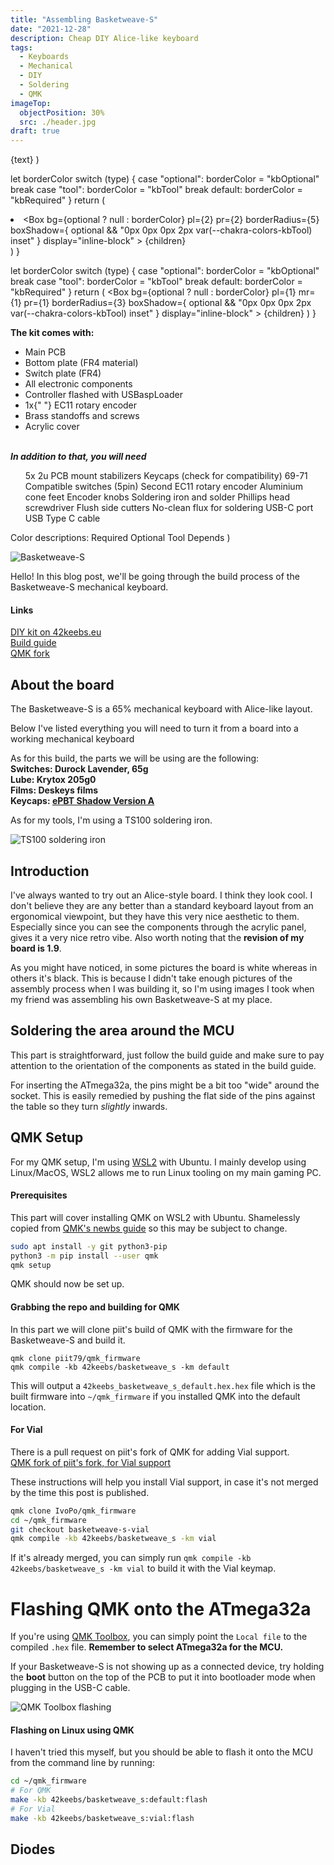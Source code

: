 ```yaml
---
title: "Assembling Basketweave-S"
date: "2021-12-28"
description: Cheap DIY Alice-like keyboard
tags:
  - Keyboards
  - Mechanical
  - DIY
  - Soldering
  - QMK
imageTop:
  objectPosition: 30%
  src: ./header.jpg
draft: true
---
```



  <Toastable text={children} color="blue.300">
    {text}
  </Toastable>
)

  let borderColor
  switch (type) {
    case "optional":
      borderColor = "kbOptional"
      break
    case "tool":
      borderColor = "kbTool"
      break
    default:
      borderColor = "kbRequired"
  }
  return (
    <Box display="block" mb={1}>
      <li>
        <Box
          bg={optional ? null : borderColor}
          pl={2}
          pr={2}
          borderRadius={5}
          boxShadow={
            optional && "0px 0px 0px 2px var(--chakra-colors-kbTool) inset"
          }
          display="inline-block"
        >
          {children}
        </Box>
      </li>
    </Box>
  )
}

  let borderColor
  switch (type) {
    case "optional":
      borderColor = "kbOptional"
      break
    case "tool":
      borderColor = "kbTool"
      break
    default:
      borderColor = "kbRequired"
  }
  return (
    <Box
      bg={optional ? null : borderColor}
      pl={1}
      mr={1}
      pr={1}
      borderRadius={3}
      boxShadow={
        optional && "0px 0px 0px 2px var(--chakra-colors-kbTool) inset"
      }
      display="inline-block"
    >
      {children}
    </Box>
  )
}

  <Box bg="bgSecondary" p={4} mb={5} fontSize="md" w="100%">
    <b>The kit comes with:</b>
    <ul>
      <li>Main PCB </li>
      <li>Bottom plate (FR4 material)</li>
      <li>Switch plate (FR4)</li>
      <li>All electronic components </li>
      <li>Controller flashed with USBaspLoader</li>
      <li>
        1x{" "}
        <Link href="https://42keebs.eu/shop/parts/ec11-rotary-encoder/">
          EC11 rotary encoder
        </Link>
      </li>
      <li>Brass standoffs and screws</li>
      <li>Acrylic cover</li>
    </ul>
    <br />
    <i>
      <b>In addition to that, you will need</b>
    </i>
    <ul>
      <Requirement>5x 2u PCB mount stabilizers</Requirement>
      <Requirement>Keycaps (check for compatibility)</Requirement>
      <Requirement>69-71 Compatible switches (5pin)</Requirement>
      <Requirement type="optional">
        <Link>
          Second EC11 rotary encoder
        </Link>
      </Requirement>
      <Requirement type="optional">
        <Link href="https://42keebs.eu/shop/parts/aluminium-cone-feet/">
          Aluminium cone feet
        </Link>
      </Requirement>
      <Requirement type="optional">
        <Link href="https://42keebs.eu/shop/parts/anodised-aluminium-encoder-knobs/">
          Encoder knobs
        </Link>
      </Requirement>
      <Requirement type="tool">Soldering iron and solder</Requirement>
      <Requirement type="tool">Phillips head screwdriver</Requirement>
      <Requirement type="tool">Flush side cutters</Requirement>
      <Requirement type="tool" optional>
        No-clean flux for soldering USB-C port
      </Requirement>
      <Requirement type="tool">USB Type C cable</Requirement>
    </ul>
    <Text fontSize="xs">
      Color descriptions: <ColorDescription>Required</ColorDescription>
      <ColorDescription type="optional">Optional</ColorDescription>
      <ColorDescription type="tool">
        Tool
      </ColorDescription>
      <ColorDescription type="tool" optional>
        Depends
      </ColorDescription>
    </Text>
  </Box>
)

![Basketweave-S](./scammed.jpg)

Hello! In this blog post, we'll be going through the build process of the <T>Basketweave-S</T> mechanical keyboard.

#### Links
[DIY kit on 42keebs.eu](https://42keebs.eu/shop/kits/basketweave-s-ergo-65-kit-black)  
[Build guide](https://github.com/piit79/basketweave-s/blob/master/doc/build.md)  
[QMK fork](https://github.com/piit79/qmk_firmware)

## About the board

The Basketweave-S is a 65% mechanical keyboard with Alice-like layout.

Below I've listed everything you will need to turn it from a board into a working mechanical keyboard

As for this build, the parts we will be using are the following:  
**Switches: Durock Lavender, 65g**  
**Lube: Krytox 205g0**  
**Films: Deskeys films**  
**Keycaps: [ePBT Shadow Version A](https://kbdfans.com/products/ic-epbt-shadow)**  
<PartsList />

As for my tools, I'm using a TS100 soldering iron.

![TS100 soldering iron](./iron.jpg)

## Introduction

I've always wanted to try out an Alice-style board. I think they look cool.
I don't believe they are any better than a standard keyboard layout from an ergonomical viewpoint, but they have this very nice <T>aesthetic</T> to them.
Especially since you can see the components through the acrylic panel, gives it a very nice retro vibe. Also worth noting that the **revision of my board is 1.9**.


As you might have noticed, in some pictures the board is white whereas in others it's black.
This is because I didn't take enough pictures of the assembly process when I was building it, so I'm using images I took when my friend was assembling his own Basketweave-S at my place.




## Soldering the area around the MCU
This part is straightforward, just follow the build guide and make sure to pay attention to the orientation of the components as stated in the build guide.

For inserting the ATmega32a, the pins might be a bit too "wide" around the socket. This is easily remedied by pushing the flat side of the pins against the table so they turn _slightly_ inwards.


## QMK Setup

For my QMK setup, I'm using [WSL2](https://docs.microsoft.com/en-us/windows/wsl/install) with Ubuntu. I mainly develop using Linux/MacOS, WSL2 allows me to run Linux tooling on my main gaming PC.

#### Prerequisites

This part will cover installing QMK on WSL2 with Ubuntu.
Shamelessly copied from [QMK's newbs guide](https://docs.qmk.fm/#/newbs_getting_started) so this may be subject to change.

```bash
sudo apt install -y git python3-pip
python3 -m pip install --user qmk
qmk setup
```

QMK should now be set up.

#### Grabbing the repo and building for QMK

In this part we will clone piit's build of QMK with the firmware for the Basketweave-S and build it.

```
qmk clone piit79/qmk_firmware
qmk compile -kb 42keebs/basketweave_s -km default
```

This will output a `42keebs_basketweave_s_default.hex.hex` file which is the built firmware into `~/qmk_firmware` if you installed QMK into the default location.

#### For <Toast text="Vial is an open-source cross-platform (Windows, Linux and Mac) GUI and a QMK fork for configuring your keyboard in real time. ">Vial</Toast>

There is a pull request on piit's fork of QMK for adding <Toast text="Vial is an open-source cross-platform (Windows, Linux and Mac) GUI and a QMK fork for configuring your keyboard in real time.">Vial</Toast>
support.  
[QMK fork of piit's fork, for Vial support](https://github.com/IvoPo/qmk_firmware/tree/basketweave-s-vial)

These instructions will help you install Vial support, in case it's not merged by the time this post is published.

```bash
qmk clone IvoPo/qmk_firmware
cd ~/qmk_firmware
git checkout basketweave-s-vial
qmk compile -kb 42keebs/basketweave_s -km vial
```

If it's already merged, you can simply run `qmk compile -kb 42keebs/basketweave_s -km vial` to build it with the Vial keymap.

# Flashing QMK onto the ATmega32a

<QMKToolBoxHeader />

If you're using [QMK Toolbox](https://github.com/qmk/qmk_toolbox), you can simply point the `Local file` to the compiled `.hex` file. **Remember to select ATmega32a for the MCU.**  

If your Basketweave-S is not showing up as a connected device, try holding the **boot** button on the top of the PCB to put it into bootloader mode when plugging in the USB-C cable.

![QMK Toolbox flashing](./qmktoolbox.jpg)

#### Flashing on Linux using QMK
I haven't tried this myself, but you should be able to flash it onto the MCU from the command line by running:
```bash
cd ~/qmk_firmware
# For QMK
make -kb 42keebs/basketweave_s:default:flash
# For Vial
make -kb 42keebs/basketweave_s:vial:flash
```

## Diodes
